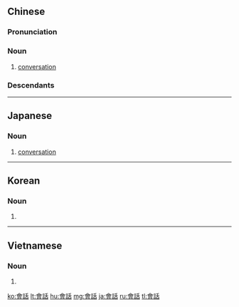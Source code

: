 {{also|会話|会话}}
==Chinese==
{{zh-forms|s=会话}}

===Pronunciation===
{{zh-pron
|m=huìhuà|ma=y
|c=wui6 waa6-2
|mn=qz,tw,xm:hōe-ōe/zz:hōe-ōa
|cat=n
}}

===Noun===
{{zh-noun}}

# [[conversation]] {{zh-mw|個}}

===Descendants===
{{CJKV|會話|s=会話|かいわ|회화|hội thoại}}

{{zh-cat|Beginning}}

----

==Japanese==
{{ja-kanjitab|かい|わ|yomi=on}}

===Noun===
{{ja-noun|かいわ|shin=会話}}

# [[conversation]]

----

==Korean==
{{ko-hanjatab}}

===Noun===
{{ko-noun|hj|hangeul=회화}}

# {{hanja form of|회화|[[conversation]]}}

----

==Vietnamese==
{{vi-hantutab}}

===Noun===
{{vi-hantu}}

# {{han tu form of|hội thoại|to [[talk]], to [[converse]]; [[conversation]]}}

[[ko:會話]]
[[lt:會話]]
[[hu:會話]]
[[mg:會話]]
[[ja:會話]]
[[ru:會話]]
[[tl:會話]]